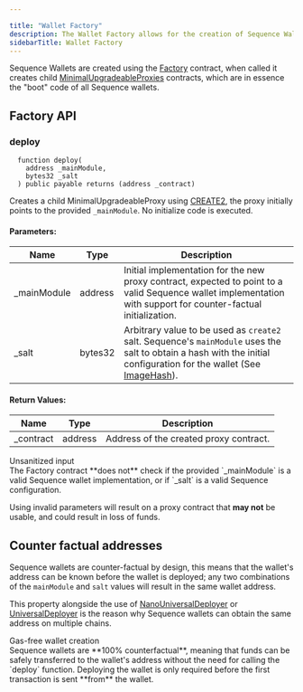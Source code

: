 ```yaml
---

title: "Wallet Factory"
description: The Wallet Factory allows for the creation of Sequence Wallets using the Factory contract, which generates child MinimalUpgradeableProxies that serve as the base code for all Sequence wallets.
sidebarTitle: Wallet Factory
---
```




Sequence Wallets are created using the [Factory](https://github.com/0xsequence/wallet-contracts/blob/e0c5382636a88b4db4bcf0a70623355d7cd30fb4/contracts/Factory.sol) contract, when called it creates child [MinimalUpgradeableProxies](https://github.com/0xsequence/wallet-contracts/blob/e0c5382636a88b4db4bcf0a70623355d7cd30fb4/contracts/Wallet.sol) contracts, which are in essence the "boot" code of all Sequence wallets.

## Factory API

### deploy

```solidity
  function deploy(
    address _mainModule,
    bytes32 _salt
  ) public payable returns (address _contract)
```

Creates a child MinimalUpgradeableProxy using [CREATE2](https://eips.ethereum.org/EIPS/eip-1014), the proxy initially points to the provided `_mainModule`.
No initialize code is executed.

#### Parameters:

| Name         | Type    | Description                                                                                                                                                              |
| ------------ | ------- | ------------------------------------------------------------------------------------------------------------------------------------------------------------------------ |
| \_mainModule | address | Initial implementation for the new proxy contract, expected to point to a valid Sequence wallet implementation with support for counter-factual initialization.          |
| \_salt       | bytes32 | Arbitrary value to be used as `create2` salt. Sequence's `mainModule` uses the salt to obtain a hash with the initial configuration for the wallet (See [ImageHash](#)). |

#### Return Values:

| Name       | Type    | Description                            |
| ---------- | ------- | -------------------------------------- |
| \_contract | address | Address of the created proxy contract. |

<Warning>
  Unsanitized input <br />
  The Factory contract **does not** check if the provided `_mainModule` is a valid Sequence wallet implementation, or if `_salt` is a valid Sequence configuration.

Using invalid parameters will result on a proxy contract that **may not** be usable, and could result in loss of funds.

</Warning>

## Counter factual addresses

Sequence wallets are counter-factual by design, this means that the wallet's address can be known before the wallet is deployed; any two combinations of the `mainModule` and `salt` values will result in the same wallet address.

This property alongside the use of [NanoUniversalDeployer](/solutions/technical-references/internals/v1/deploy#1-deploy-nanouniversaldeployer) or [UniversalDeployer](/solutions/technical-references/internals/v1/deploy#2-deploy-universaldeployer2) is the reason why Sequence wallets can obtain the same address on multiple chains.

<Tip>
  Gas-free wallet creation <br /> Sequence wallets are **100% counterfactual**,
  meaning that funds can be safely transferred to the wallet's address without
  the need for calling the `deploy` function. Deploying the wallet is only
  required before the first transaction is sent **from** the wallet.
</Tip>
